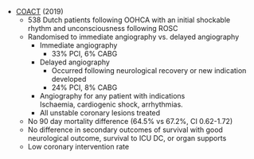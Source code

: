 * [COACT](https://www.nejm.org/doi/full/10.1056/NEJMoa1816897) (2019)
	* 538 Dutch patients following OOHCA with an initial shockable rhythm and unconsciousness following ROSC
	* Randomised to immediate angiography vs. delayed angiography
		* Immediate angiography
			* 33% PCI, 6% CABG
		* Delayed angiography
			* Occurred following neurological recovery or new indication developed
			* 24% PCI, 8% CABG
		* Angiography for any patient with indications\
		Ischaemia, cardiogenic shock, arrhythmias.
		* All unstable coronary lesions treated
	* No 90 day mortality difference (64.5% vs 67.2%, CI 0.62-1.72)
	* No difference in secondary outcomes of survival with good neurological outcome, survival to ICU DC, or organ supports
	* Low coronary intervention rate